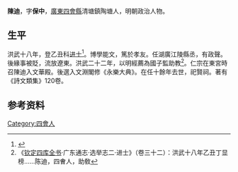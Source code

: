 {{Otheruses|other=名为陈迪的其他人物|陈迪}}
{{明清人物信息框
| 姓名 = 陳迪
| 原名 =
| 圖片名稱= 
| 圖片大小 =
| 圖片說明 = 
| 最高職務 =
| 國家 = 大明 
| 爵位 =
| 籍貫 = [[廣東|廣東]][[四會縣|四會縣]]
| 族裔 = 
| 旗籍 = 
| 字號 = 
| 諡號 =
| 出生日期 = 
| 出生地點 =
| 逝世日期 = 
| 逝世地點 =
| 墓葬 =
| 配偶 = 
| 親屬 = 
| 出身 =
* 洪武十八年乙丑科進士
| 經歷 =
| 著作 =  《詩文類集》
*
*
*
}}
'''陳迪'''{{BD|？年||？年||}}，字'''保中'''，[[廣東|廣東]][[四會縣|四會縣]]清塘鎮陶塘人，明朝政治人物。

== 生平 ==
洪武十八年，登乙丑科[[进士|进士]]<ref>{{cite journal|author1=邱进春|title=洪武十八年榜进士考实——几种科举史料的对比研究|journal=文献季刊|date=2008|pages=47-58}}</ref>。博學能文，篤於孝友。任湖廣江陵縣丞，有政聲。後緣事被貶，流放遼東。洪武二十二年，以明經薦為國子監助教<ref>《[[钦定四库全书|钦定四库全书]]·广东通志·选举志二·进士》（卷三十二）：洪武十八年乙丑丁显榜……陈迪，四㑹人，助敎</ref>。仁宗在東宮時召陳迪入文華殿。後選入文淵閣修《永樂大典》。在任十餘年去世，祀賢祠。著有《詩文類集》120卷。

== 参考资料 ==
{{reflist}}

{{洪武十八年乙丑科殿試金榜}}

{{Authority control}}

{{DEFAULTSORT:}}
[[Category:四會人|Category:四會人]]


{{明朝人物小作品}}
